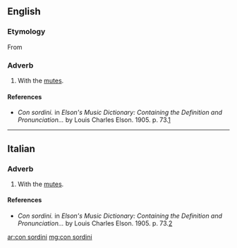 ==English==

===Etymology===
From {{etyl|it|en}}

===Adverb===
{{head|en|adverb|head=[[con]] [[sordini]]}}

# {{context|music|lang=en}} With the [[mute]]s.

====References====
* ''Con sordini.'' in ''Elson's Music Dictionary: Containing the Definition and Pronunciation...'' by Louis Charles Elson. 1905. p. 73.[http://books.google.com/books?id=f10NAAAAIAAJ&pg=PA244&lpg=PA244&dq=sordini+music&source=web&ots=bD-E6ZkgAk&sig=ClRMhhM8gwTZ5i3bSZsCNkFtdCk#PPA73,M1]

----

==Italian==

===Adverb===
{{head|it|adverb|head=[[con]] [[sordini]]}}

# {{context|music|lang=it}} With the [[mute]]s.

====References====
* ''Con sordini.'' in ''Elson's Music Dictionary: Containing the Definition and Pronunciation...'' by Louis Charles Elson. 1905. p. 73.[http://books.google.com/books?id=f10NAAAAIAAJ&pg=PA244&lpg=PA244&dq=sordini+music&source=web&ots=bD-E6ZkgAk&sig=ClRMhhM8gwTZ5i3bSZsCNkFtdCk#PPA73,M1]

[[ar:con sordini]]
[[mg:con sordini]]